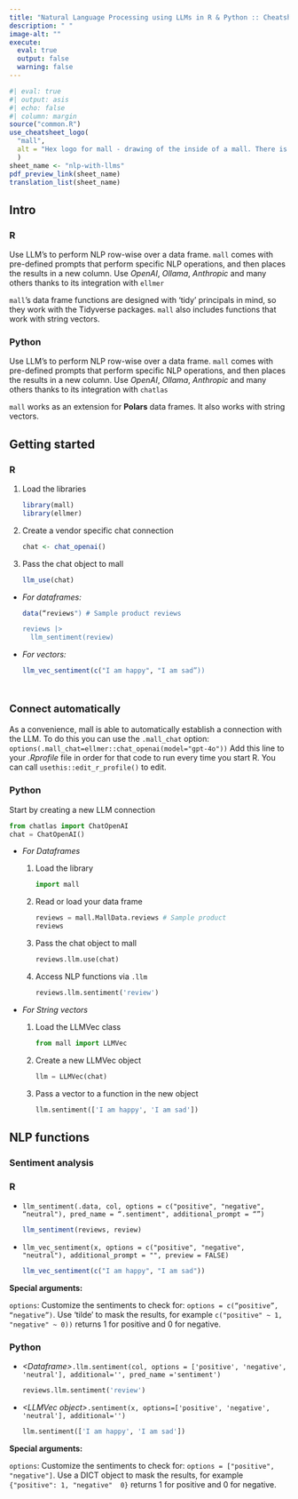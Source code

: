 ```yaml
---
title: "Natural Language Processing using LLMs in R & Python :: Cheatsheet"
description: " "
image-alt: ""
execute:
  eval: true
  output: false
  warning: false
---
```


```r
#| eval: true
#| output: asis
#| echo: false
#| column: margin
source("common.R")
use_cheatsheet_logo(
  "mall", 
  alt = "Hex logo for mall - drawing of the inside of a mall. There is a fountain in the middle."
  )
sheet_name <- "nlp-with-llms"
pdf_preview_link(sheet_name)
translation_list(sheet_name)
```

## Intro


::: {.panel-tabset group="language"}

### R

Use LLM’s to perform NLP row-wise over a data frame. `mall` comes with pre-defined
prompts that perform specific NLP operations, and then places the results in a 
new column. Use *OpenAI*, *Ollama*, *Anthropic* and many others thanks to its
integration with `ellmer`

`mall`’s data frame functions are designed with ‘tidy’ principals in mind, so they
work with the Tidyverse packages. `mall` also includes functions that work with 
string vectors.

### Python

Use LLM’s to perform NLP row-wise over a data frame. `mall` comes with pre-defined
prompts that perform specific NLP operations, and then places the results in a 
new column. Use *OpenAI*, *Ollama*, *Anthropic* and many others thanks to its 
integration with `chatlas`

`mall` works as an extension for **Polars** data frames. It also works with
string vectors.

:::

## Getting started

::: {.panel-tabset group="language"}

### R

1. Load the libraries
    
    ```r
    library(mall)
    library(ellmer)
    ```
    
1. Create a vendor specific chat connection

    ```r
    chat <- chat_openai()
    ```

1. Pass the chat object to mall

    ```r
    llm_use(chat)
    ````
    
- *For dataframes:*

    ```r
    data(“reviews") # Sample product reviews
    
    reviews |>
      llm_sentiment(review)
    ```

- *For vectors:*
    
    ```r
    llm_vec_sentiment(c("I am happy", "I am sad”))
    ```

<br/>

::: {style="font-size: 130%;"}    
**Connect automatically**
:::

As a convenience, mall is able to automatically establish a connection with the 
LLM. To do this you can use the `.mall_chat` option: 
`options(.mall_chat=ellmer::chat_openai(model="gpt-4o"))`
Add this line to your *.Rprofile * file in order for that code to run every 
time you start R. You can call `usethis::edit_r_profile()` to edit.

### Python

Start by creating a new LLM connection

```python
from chatlas import ChatOpenAI
chat = ChatOpenAI()
```

- *For Dataframes*

  1. Load the library
  
      ```python
      import mall
      ```
      
  1. Read or load your data frame
  
      ```python
      reviews = mall.MallData.reviews # Sample product
      reviews
      ```
  1. Pass the chat object to mall
  
      ```python
      reviews.llm.use(chat)
      ```
      
  1. Access NLP functions via `.llm`
      
      ```python
      reviews.llm.sentiment('review')
      ```
    
- *For String vectors*

  1. Load the LLMVec class
  
      ```python
      from mall import LLMVec
      ```
  1. Create a new LLMVec object
  
      ```python
      llm = LLMVec(chat)
      ```
      
  1. Pass a vector to a function in the new object
  
      ```python
      llm.sentiment(['I am happy', 'I am sad'])
      ```
    
:::

## NLP functions


### Sentiment analysis 

::: {.panel-tabset group="language"}

### R

- `llm_sentiment(.data, col, options = c("positive", "negative", “neutral"), pred_name = “.sentiment", additional_prompt = “”)`

    ```r
    llm_sentiment(reviews, review)
    ```

- `llm_vec_sentiment(x, options = c("positive", "negative", "neutral"), additional_prompt = "", preview = FALSE)`

    ```r
    llm_vec_sentiment(c("I am happy", "I am sad"))
    ```

**Special arguments:**

`options`: Customize the sentiments to check for: 
`options = c(“positive”, “negative”)`. Use ‘tilde’ to mask the results, for 
example `c("positive" ~ 1, "negative" ~ 0))` returns 1 for positive and 0 for
negative.

### Python

- *\<Dataframe\>*`.llm.sentiment(col, options = ['positive', 'negative', 'neutral'], additional='', pred_name ='sentiment')`

    ```python
    reviews.llm.sentiment('review')
    ```

- *\<LLMVec object\>*`.sentiment(x, options=['positive', 'negative', 'neutral'], additional='')`

    ```python
    llm.sentiment(['I am happy', 'I am sad'])
    ```

**Special arguments:**

`options`:  Customize the sentiments to check for: 
`options = ["positive", "negative"]`. Use a DICT object to mask the results, 
for example `{"positive": 1, "negative"  0}` returns 1 for positive and 0 for
negative.


:::